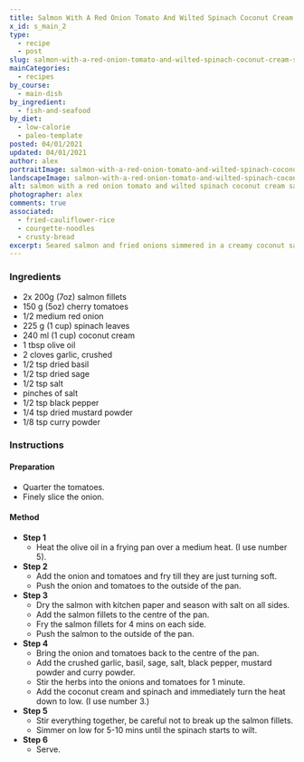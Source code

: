 ```yaml
---
title: Salmon With A Red Onion Tomato And Wilted Spinach Coconut Cream Sauce
x_id: s_main_2
type:
  - recipe
  - post
slug: salmon-with-a-red-onion-tomato-and-wilted-spinach-coconut-cream-sauce
mainCategories: 
  - recipes
by_course:
  - main-dish
by_ingredient:
  - fish-and-seafood
by_diet:
  - low-calorie
  - paleo-template
posted: 04/01/2021
updated: 04/01/2021
author: alex
portraitImage: salmon-with-a-red-onion-tomato-and-wilted-spinach-coconut-cream-sauce-portrait.png
landscapeImage: salmon-with-a-red-onion-tomato-and-wilted-spinach-coconut-cream-sauce-landscape.png
alt: salmon with a red onion tomato and wilted spinach coconut cream sauce
photographer: alex
comments: true
associated: 
  - fried-cauliflower-rice
  - courgette-noodles
  - crusty-bread
excerpt: Seared salmon and fried onions simmered in a creamy coconut sauce with warmed cherry tomatoes and wilted spinach.
---
```


<Ingredients>

### Ingredients
    
  - 2x 200g (7oz) salmon fillets
  - 150 g (5oz) cherry tomatoes
  - 1/2 medium red onion
  - 225 g (1 cup) spinach leaves
  - 240 ml (1 cup) coconut cream
  - 1 tbsp olive oil
  - 2 cloves garlic, crushed
  - 1/2 tsp dried basil
  - 1/2 tsp dried sage
  - 1/2 tsp salt
  - pinches of salt
  - 1/2 tsp black pepper
  - 1/4 tsp dried mustard powder
  - 1/8 tsp curry powder

</Ingredients>

<Instructions>

### Instructions

#### Preparation

  - Quarter the tomatoes.
  - Finely slice the onion.

#### Method

  - **Step 1**
    - Heat the olive oil in a frying pan over a medium heat. (I use number 5).
  - **Step 2**
    - Add the onion and tomatoes and fry till they are just turning soft.
    - Push the onion and tomatoes to the outside of the pan. 
  - **Step 3**
    - Dry the salmon with kitchen paper and season with salt on all sides.
    - Add the salmon fillets to the centre of the pan.
    - Fry the salmon fillets for 4 mins on each side.
    - Push the salmon to the outside of the pan. 
  - **Step 4**
    - Bring the onion and tomatoes back to the centre of the pan.
    - Add the crushed garlic, basil, sage, salt, black pepper, mustard powder and curry powder. 
    - Stir the herbs into the onions and tomatoes for 1 minute.
    - Add the coconut cream and spinach and immediately turn the heat down to low. (I use number 3.)
  - **Step 5**
    - Stir everything together, be careful not to break up the salmon fillets. 
    - Simmer on low for 5-10 mins until the spinach starts to wilt.
  - **Step 6**
    - Serve.

</Instructions>



